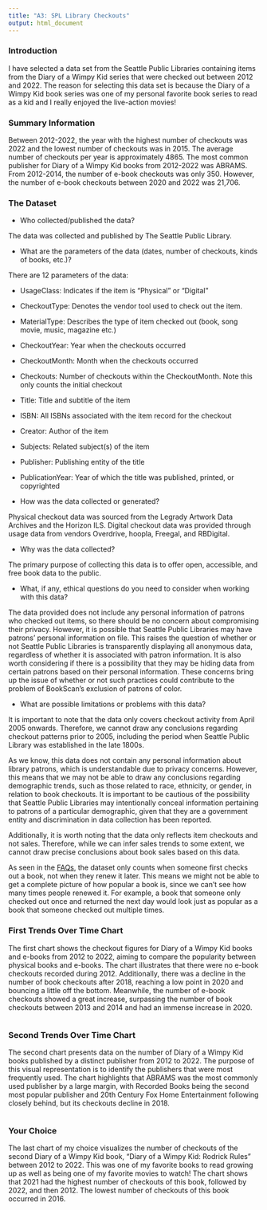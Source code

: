 ```yaml
---
title: "A3: SPL Library Checkouts"
output: html_document
---
```


### Introduction

I have selected a data set from the Seattle Public Libraries containing items from the Diary of a Wimpy Kid series that were checked out between 2012 and 2022. The reason for selecting this data set is because the Diary of a Wimpy Kid book series was one of my personal favorite book series to read as a kid and I really enjoyed the live-action movies!

### Summary Information

Between 2012-2022, the year with the highest number of checkouts was 2022 and the lowest number of checkouts was in 2015. The average number of checkouts per year is approximately 4865. The most common publisher for Diary of a Wimpy Kid books from 2012-2022 was ABRAMS. From 2012-2014, the number of e-book checkouts was only 350. However, the number of e-book checkouts between 2020 and 2022 was 21,706.

### The Dataset

- Who collected/published the data? 

The data was collected and published by The Seattle Public Library.

- What are the parameters of the data (dates, number of checkouts, kinds of books, etc.)?

There are 12 parameters of the data: 

- UsageClass: Indicates if the item is "Physical" or "Digital"
- CheckoutType: Denotes the vendor tool used to check out the item.
- MaterialType: Describes the type of item checked out (book, song movie, music, magazine etc.)
- CheckoutYear: Year when the checkouts occurred
- CheckoutMonth: Month when the checkouts occurred
- Checkouts: Number of checkouts within the CheckoutMonth. Note this only counts the initial checkout	
- Title: Title and subtitle of the item
- ISBN: All ISBNs associated with the item record for the checkout
- Creator: Author of the item
- Subjects: Related subject(s) of the item 
- Publisher: Publishing entity of the title
- PublicationYear: Year of which the title was published, printed, or copyrighted

- How was the data collected or generated?

Physical checkout data was sourced from the Legrady Artwork Data Archives and the Horizon ILS. Digital checkout data was provided through usage data from vendors Overdrive, hoopla, Freegal, and RBDigital.

- Why was the data collected?  

The primary purpose of collecting this data is to offer open, accessible, and free book data to the public.

- What, if any, ethical questions do you need to consider when working with this data?

The data provided does not include any personal information of patrons who checked out items, so there should be no concern about compromising their privacy. However, it is possible that Seattle Public Libraries may have patrons' personal information on file. This raises the question of whether or not Seattle Public Libraries is transparently displaying all anonymous data, regardless of whether it is associated with patron information. It is also worth considering if there is a possibility that they may be hiding data from certain patrons based on their personal information. These concerns bring up the issue of whether or not such practices could contribute to the problem of BookScan's exclusion of patrons of color.

- What are possible limitations or problems with this data?

It is important to note that the data only covers checkout activity from April 2005 onwards. Therefore, we cannot draw any conclusions regarding checkout patterns prior to 2005, including the period when Seattle Public Library was established in the late 1800s.

As we know, this data does not contain any personal information about library patrons, which is understandable due to privacy concerns. However, this means that we may not be able to draw any conclusions regarding demographic trends, such as those related to race, ethnicity, or gender, in relation to book checkouts. It is important to be cautious of the possibility that Seattle Public Libraries may intentionally conceal information pertaining to patrons of a particular demographic, given that they are a government entity and discrimination in data collection has been reported.

Additionally, it is worth noting that the data only reflects item checkouts and not sales. Therefore, while we can infer sales trends to some extent, we cannot draw precise conclusions about book sales based on this data.

As seen in the [FAQs](https://data.seattle.gov/api/views/tmmm-ytt6/files/d37b9edc-c56f-46e4-aaea-cb882230cf3a?download=true&filename=Checkouts%20by%20Title%20FAQs.pdf), the dataset only counts when someone first checks out a book, not when they renew it later. This means we might not be able to get a complete picture of how popular a book is, since we can't see how many times people renewed it. For example, a book that someone only checked out once and returned the next day would look just as popular as a book that someone checked out multiple times.

### First Trends Over Time Chart

The first chart shows the checkout figures for Diary of a Wimpy Kid books and e-books from 2012 to 2022, aiming to compare the popularity between physical books and e-books. The chart illustrates that there were no e-book checkouts recorded during 2012. Additionally, there was a decline in the number of book checkouts after 2018, reaching a low point in 2020 and bouncing a little off the bottom. Meanwhile, the number of e-book checkouts showed a great increase, surpassing the number of book checkouts between 2013 and 2014 and had an immense increase in 2020.

```r
```

### Second Trends Over Time Chart

The second chart presents data on the number of Diary of a Wimpy Kid books published by a distinct publisher from 2012 to 2022. The purpose of this visual representation is to identify the publishers that were most frequently used. The chart highlights that ABRAMS was the most commonly used publisher by a large margin, with Recorded Books being the second most popular publisher and 20th Century Fox Home Entertainment following closely behind, but its checkouts decline in 2018.

```r
```

### Your Choice

The last chart of my choice visualizes the number of checkouts of the second Diary of a Wimpy Kid book, "Diary of a Wimpy Kid: Rodrick Rules" between 2012 to 2022. This was one of my favorite books to read growing up as well as being one of my favorite movies to watch! The chart shows that 2021 had the highest number of checkouts of this book, followed by 2022, and then 2012. The lowest number of checkouts of this book occurred in 2016.

```r
```


